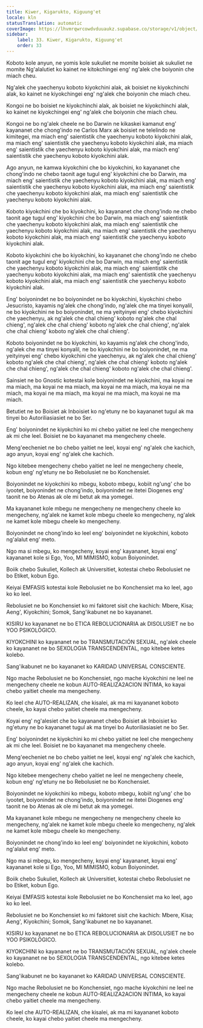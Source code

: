 ```yaml
---
title: Kiwer, Kigarukto, Kiguung'et
locale: kln
statusTranslation: automatic
coverImage: https://lhvmrqwrcowdvduuaukz.supabase.co/storage/v1/object/public/strapi-uploads/small_cover-educacion-fundamental.webp-2d51a7828a2b1309555be27f7e2a61a0.webp
sidebar:
    label: 33. Kiwer, Kigarukto, Kiguung'et
    order: 33
---
```

Koboto kole anyun, ne yomis kole sukuliet ne momite boisiet ak sukuliet ne momite Ng'alalutiet ko kainet ne kitokchingei eng' ng'alek che boiyonin che miach cheu.

Ng'alek che yaechenyu koboto kiyokchini alak, ak boisiet ne kiyokchinchi alak, ko kainet ne kiyokchingei eng' ng'alek che boiyonin che miach cheu.

Kongoi ne bo boisiet ne kiyokchinchi alak, ak boisiet ne kiyokchinchi alak, ko kainet ne kiyokchingei eng' ng'alek che boiyonin che miach cheu.

Kongoi ne bo ng'alek cheele ne bo Darwin ne kikaskei kamanut eng' kayananet che chong'indo ne Carlos Marx ak boisiet ne telelindo ne kimitegei, ma miach eng' saientistik che yaechenyu koboto kiyokchini alak, ma miach eng' saientistik che yaechenyu koboto kiyokchini alak, ma miach eng' saientistik che yaechenyu koboto kiyokchini alak, ma miach eng' saientistik che yaechenyu koboto kiyokchini alak.

Ago anyun, ne kamwa kiyokchini che bo kiyokchini, ko kayananet che chong'indo ne chebo taonit age tugul eng' kiyokchini che bo Darwin, ma miach eng' saientistik che yaechenyu koboto kiyokchini alak, ma miach eng' saientistik che yaechenyu koboto kiyokchini alak, ma miach eng' saientistik che yaechenyu koboto kiyokchini alak, ma miach eng' saientistik che yaechenyu koboto kiyokchini alak.

Koboto kiyokchini che bo kiyokchini, ko kayananet che chong'indo ne chebo taonit age tugul eng' kiyokchini che bo Darwin, ma miach eng' saientistik che yaechenyu koboto kiyokchini alak, ma miach eng' saientistik che yaechenyu koboto kiyokchini alak, ma miach eng' saientistik che yaechenyu koboto kiyokchini alak, ma miach eng' saientistik che yaechenyu koboto kiyokchini alak.

Koboto kiyokchini che bo kiyokchini, ko kayananet che chong'indo ne chebo taonit age tugul eng' kiyokchini che bo Darwin, ma miach eng' saientistik che yaechenyu koboto kiyokchini alak, ma miach eng' saientistik che yaechenyu koboto kiyokchini alak, ma miach eng' saientistik che yaechenyu koboto kiyokchini alak, ma miach eng' saientistik che yaechenyu koboto kiyokchini alak.

Eng' boiyonindet ne bo boiyonindet ne bo kiyokchini, kiyokchini chebo Jesucristo, kayamis ng'alek che chong'indo, ng'alek che ma tinyei konyalil, ne bo kiyokchini ne bo boiyonindet, ne ma yeityinyei eng' chebo kiyokchini che yaechenyu, ak ng'alek che chal chieng' koboto ng'alek che chal chieng', ng'alek che chal chieng' koboto ng'alek che chal chieng', ng'alek che chal chieng' koboto ng'alek che chal chieng'.

Koboto boiyonindet ne bo kiyokchini, ko kayamis ng'alek che chong'indo, ng'alek che ma tinyei konyalil, ne bo kiyokchini ne bo boiyonindet, ne ma yeityinyei eng' chebo kiyokchini che yaechenyu, ak ng'alek che chal chieng' koboto ng'alek che chal chieng', ng'alek che chal chieng' koboto ng'alek che chal chieng', ng'alek che chal chieng' koboto ng'alek che chal chieng'.

Sainsiet ne bo Gnostic kotestai kole boiyonindet ne kiyokchini, ma koyai ne ma miach, ma koyai ne ma miach, ma koyai ne ma miach, ma koyai ne ma miach, ma koyai ne ma miach, ma koyai ne ma miach, ma koyai ne ma miach.

Betutiet ne bo Boisiet ak Inboisiet ko ng'etuny ne bo kayananet tugul ak ma tinyei bo Autoriliasiasiet ne bo Ser.

Eng' boiyonindet ne kiyokchini ko mi chebo yaitiet ne leel che mengecheny ak mi che leel. Boisiet ne bo kayananet ma mengecheny cheele.

Meng'eecheniet ne bo chebo yaitiet ne leel, koyai eng' ng'alek che kachich, ago anyun, koyai eng' ng'alek che kachich.

Ngo kitebee mengecheny chebo yaitiet ne leel ne mengecheny cheele, kobun eng' ng'etuny ne bo Rebolusiet ne bo Konchensiet.

Boiyonindet ne kiyokchini ko mbegu, koboto mbegu, kobiit ng'ung' che bo iyootet, boiyonindet ne chong'indo, boiyonindet ne itetei Diogenes eng' taonit ne bo Atenas ak ole mi betut ak ma yomegei.

Ma kayananet kole mbegu ne mengecheny ne mengecheny cheele ko mengecheny, ng'alek ne kamet kole mbegu cheele ko mengecheny, ng'alek ne kamet kole mbegu cheele ko mengecheny.

Boiyonindet ne chong'indo ko leel eng' boiyonindet ne kiyokchini, koboto ng'alalut eng' meto.

Ngo ma si mbegu, ko mengecheny, koyai eng' kayananet, koyai eng' kayananet kole si Ego, Yoo, MI MIMISMO, kobun Boiyonindet.

Boiik chebo Sukuliet, Kollech ak Universitiet, kotestai chebo Rebolusiet ne bo Etiket, kobun Ego.

Keiyai EMFASIS kotestai kole Rebolusiet ne bo Konchensiet ma ko leel, ago ko ko leel.

Rebolusiet ne bo Konchensiet ko mi faktoret sisit che kachich: Mbere, Kisa; Aeng', Kiyokchini; Somok, Sang'ikabunet ne bo kayananet.

KISIRU ko kayananet ne bo ETICA REBOLUCIONARIA ak DISOLUSIET ne bo YOO PSIKOLÓGICO.

KIYOKCHINI ko kayananet ne bo TRANSMUTACIÓN SEXUAL, ng'alek cheele ko kayananet ne bo SEXOLOGIA TRANSCENDENTAL, ngo kitebee ketes kolebo.

Sang'ikabunet ne bo kayananet ko KARIDAD UNIVERSAL CONSCIENTE.

Ngo mache Rebolusiet ne bo Konchensiet, ngo mache kiyokchini ne leel ne mengecheny cheele ne kobun AUTO-REALIZA2ACION INTIMA, ko kayai chebo yaitiet cheele ma mengecheny.

Ko leel che AUTO-REALIZAN, che kisalei, ak ma mi kayananet koboto cheele, ko kayai chebo yaitiet cheele ma mengecheny.

Koyai eng' ng'alesiet che bo kayananet chebo Boisiet ak Inboisiet ko ng'etuny ne bo kayananet tugul ak ma tinyei bo Autoriliasiasiet ne bo Ser.

Eng' boiyonindet ne kiyokchini ko mi chebo yaitiet ne leel che mengecheny ak mi che leel. Boisiet ne bo kayananet ma mengecheny cheele.

Meng'eecheniet ne bo chebo yaitiet ne leel, koyai eng' ng'alek che kachich, ago anyun, koyai eng' ng'alek che kachich.

Ngo kitebee mengecheny chebo yaitiet ne leel ne mengecheny cheele, kobun eng' ng'etuny ne bo Rebolusiet ne bo Konchensiet.

Boiyonindet ne kiyokchini ko mbegu, koboto mbegu, kobiit ng'ung' che bo iyootet, boiyonindet ne chong'indo, boiyonindet ne itetei Diogenes eng' taonit ne bo Atenas ak ole mi betut ak ma yomegei.

Ma kayananet kole mbegu ne mengecheny ne mengecheny cheele ko mengecheny, ng'alek ne kamet kole mbegu cheele ko mengecheny, ng'alek ne kamet kole mbegu cheele ko mengecheny.

Boiyonindet ne chong'indo ko leel eng' boiyonindet ne kiyokchini, koboto ng'alalut eng' meto.

Ngo ma si mbegu, ko mengecheny, koyai eng' kayananet, koyai eng' kayananet kole si Ego, Yoo, MI MIMISMO, kobun Boiyonindet.

Boiik chebo Sukuliet, Kollech ak Universitiet, kotestai chebo Rebolusiet ne bo Etiket, kobun Ego.

Keiyai EMFASIS kotestai kole Rebolusiet ne bo Konchensiet ma ko leel, ago ko ko leel.

Rebolusiet ne bo Konchensiet ko mi faktoret sisit che kachich: Mbere, Kisa; Aeng', Kiyokchini; Somok, Sang'ikabunet ne bo kayananet.

KISIRU ko kayananet ne bo ETICA REBOLUCIONARIA ak DISOLUSIET ne bo YOO PSIKOLÓGICO.

KIYOKCHINI ko kayananet ne bo TRANSMUTACIÓN SEXUAL, ng'alek cheele ko kayananet ne bo SEXOLOGIA TRANSCENDENTAL, ngo kitebee ketes kolebo.

Sang'ikabunet ne bo kayananet ko KARIDAD UNIVERSAL CONSCIENTE.

Ngo mache Rebolusiet ne bo Konchensiet, ngo mache kiyokchini ne leel ne mengecheny cheele ne kobun AUTO-REALIZA2ACION INTIMA, ko kayai chebo yaitiet cheele ma mengecheny.

Ko leel che AUTO-REALIZAN, che kisalei, ak ma mi kayananet koboto cheele, ko kayai chebo yaitiet cheele ma mengecheny.

